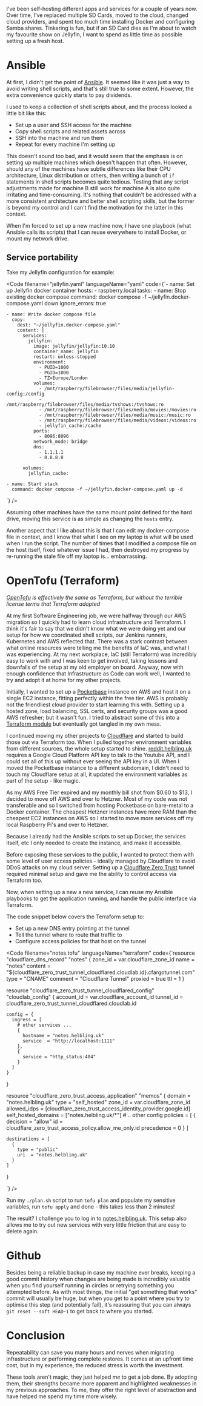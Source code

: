 

I've been self-hosting different apps and services for a couple of years now. Over time, I've replaced multiple SD Cards, moved to the cloud, changed cloud providers, and spent too much time installing Docker and configuring Samba shares. Tinkering is fun, but if an SD Card dies as I'm about to watch my favourite show on Jellyfin, I want to spend as little time as possible setting up a fresh host.

# Ansible

At first, I didn't get the point of <a href="https://docs.ansible.com/ansible/latest/index.html">Ansible</a>. It seemed like it was just a way to avoid writing shell scripts, and that's still true to some extent. However, the extra convenience quickly starts to pay dividends.

I used to keep a collection of shell scripts about, and the process looked a little bit like this:

- Set up a user and SSH access for the machine
- Copy shell scripts and related assets across
- SSH into the machine and run them
- Repeat for every machine I'm setting up

This doesn't sound too bad, and it would seem that the emphasis is on setting up multiple machines which doesn't happen that often. However, should any of the machines have subtle differences like their CPU architecture, Linux distribution or others, then writing a bunch of `if` statements in shell scripts becomes quite tedious. Testing that any script adjustments made for machine B still work for machine A is also quite irritating and time-consuming. It's nothing that couldn't be addressed with a more consistent architecture and better shell scripting skills, but the former is beyond my control and I can't find the motivation for the latter in this context.

When I'm forced to set up a new machine now, I have one playbook (what Ansible calls its scripts) that I can reuse everywhere to install Docker, or mount my network drive.

## Service portability

Take my Jellyfin configuration for example:

<Code filename="jellyfin.yaml" languageName="yaml" code={`- name: Set up Jellyfin docker container
  hosts:
    - raspberry.local
  tasks:
    - name: Stop existing docker compose
      command: docker compose -f ~/jellyfin.docker-compose.yaml down
      ignore_errors: true

    - name: Write docker compose file
      copy:
        dest: "~/jellyfin.docker-compose.yaml"
        content: |
          services:
            jellyfin:
              image: jellyfin/jellyfin:10.10
              container_name: jellyfin
              restart: unless-stopped
              environment:
                - PUID=1000
                - PGID=1000
                - TZ=Europe/London
              volumes:
                - /mnt/raspberry/filebrowser/files/media/jellyfin-config:/config
                - /mnt/raspberry/filebrowser/files/media/tvshows:/tvshows:ro
                - /mnt/raspberry/filebrowser/files/media/movies:/movies:ro
                - /mnt/raspberry/filebrowser/files/media/music:/music:ro
                - /mnt/raspberry/filebrowser/files/media/videos:/videos:ro
                - jellyfin_cache:/cache
              ports:
                - 8096:8096
              network_mode: bridge
              dns:
                - 1.1.1.1
                - 8.8.8.8

          volumes:
            jellyfin_cache:

    - name: Start stack
      command: docker compose -f ~/jellyfin.docker-compose.yaml up -d
`} />

Assuming other machines have the same mount point defined for the hard drive, moving this service is as simple as changing the `hosts` entry.

Another aspect that I like about this is that I can edit my docker-compose file in context, and I know that what I see on my laptop is what will be used when I run the script. The number of times that I modified a compose file on the host itself, fixed whatever issue I had, then destroyed my progress by re-running the stale file off my laptop is... embarrassing.

# OpenTofu (Terraform)

_<a href="https://opentofu.org/blog/opentofu-announces-fork-of-terraform/">OpenTofu</a> is effectively the same as Terraform, but without the terrible license terms that Terraform adopted_

At my first Software Engineering job, we were halfway through our AWS migration so I quickly had to learn cloud infrastructure and Terrraform. I think it's fair to say that we didn't know what we were doing yet and our setup for how we coordinated shell scripts, our Jenkins runners, Kubernetes and AWS reflected that. There was a stark contrast between what online resources were telling me the benefits of IaC was, and what I was experiencing. At my next workplace, IaC (still Terraform) was incredibly easy to work with and I was keen to get involved, taking lessons and downfalls of the setup at my old employer on board. Anyway, now with enough confidence that Infrastructure as Code can work well, I wanted to try and adopt it at home for my other projects.

Initially, I wanted to set up a <a href="https://pocketbase.io/">Pocketbase</a> instance on AWS and host it on a single EC2 instance, fitting perfectly within the free tier. AWS is probably not the friendliest cloud provider to start learning this with. Setting up a hosted zone, load balancing, SSL certs, and security groups was a good AWS refresher; but it wasn't fun. I tried to abstract some of this into a <a href="https://github.com/helblinglilly/aws-pocketbase">Terraform module</a> but eventually got tangled in my own mess.

I continued moving my other projects to <a href="/blog/2023-cloudflare">Cloudflare</a> and started to build those out via Terraform too. When I pulled together environment variables from different sources, the whole setup started to shine. <a href="https://reddit.helbling.uk">reddit.helbling.uk</a> requires a Google Cloud Platform API key to talk to the Youtube API, and I could set all of this up without ever seeing the API key in a UI. When I moved the Pocketbase instance to a different subdomain, I didn't need to touch my Cloudflare setup at all, it updated the environment variables as part of the setup - like magic.

As my AWS Free Tier expired and my monthly bill shot from $0.60 to $13, I decided to move off AWS and over to Hetzner. Most of my code was not transferable and so I switched from hosting Pocketbase on bare-metal to a Docker container. The cheapest Hetzner instances have more RAM than the cheapest EC2 instances on AWS so I started to move more services off my local Raspberry Pi's and over to Hetzner.

Because I already had the Ansible scripts to set up Docker, the services itself, etc I only needed to create the instance, and make it accessible.

Before exposing these services to the public, I wanted to protect them with some level of user access policies - ideally managed by Cloudflare to avoid DDoS attacks on my cloud server. Setting up a <a href="https://developers.cloudflare.com/cloudflare-one/policies/access/app-paths/">Cloudflare Zero Trust</a> tunnel required minimal setup and gave me the ability to control access via Terraform too.

Now, when setting up a new a new service, I can reuse my Ansible playbooks to get the application running, and handle the public interface via Terraform.

The code snippet below covers the Terraform setup to:

- Set up a new DNS entry pointing at the tunnel
- Tell the tunnel where to route that traffic to
- Configure access policies for that host on the tunnel

<Code filename="notes.tofu" languageName="terraform" code={`resource "cloudflare_dns_record" "notes" {
    zone_id = var.cloudflare_zone_id
    name    = "notes"
    content = "$\{cloudflare_zero_trust_tunnel_cloudflared.cloudlab.id\}.cfargotunnel.com"
    type    = "CNAME"
    comment = "Cloudflare Tunnel"
    proxied = true
    ttl     = 1
}

resource "cloudflare_zero_trust_tunnel_cloudflared_config" "cloudlab_config" {
    account_id = var.cloudflare_account_id
    tunnel_id  = cloudflare_zero_trust_tunnel_cloudflared.cloudlab.id

    config = {
      ingress = [
        # other services ...
        {
          hostname = "notes.helbling.uk"
          service  = "http://localhost:1111"
        },
        {
          service = "http_status:404"
        }
      ]
    }
}

resource "cloudflare_zero_trust_access_application" "memos" {
    domain                      = "notes.helbling.uk"
    type                        = "self_hosted"
    zone_id                     = var.cloudflare_zone_id
    allowed_idps                = [cloudflare_zero_trust_access_identity_provider.google.id]
    self_hosted_domains         = ["notes.helbling.uk/*"]
    # .. other config
    policies = [
      {
        decision   = "allow"
        id         = cloudflare_zero_trust_access_policy.allow_me_only.id
        precedence = 0
      }
    ]

    destinations = [
      {
        type = "public"
        uri  = "notes.helbling.uk"
      }
    ]
}

`} />

Run my `./plan.sh` script to run `tofu plan` and populate my sensitive variables, run `tofu apply` and done - this takes less than 2 minutes!

The result? I challenge you to log in to <a href="https://notes.helbling.uk">notes.helbling.uk</a>. This setup also allows me to try out new services with very little friction that are easy to delete again.

# Github

Besides being a reliable backup in case my machine ever breaks, keeping a good commit history when changes are being made is incredibly valuable when you find yourself running in circles or retrying something you attempted before. As with most things, the initial "get something that works" commit will usually be huge, but when you get to a point where you try to optimise this step (and potentially fail), it's reassuring that you can always `git reset --soft HEAD~1` to get back to where you started.


# Conclusion

Repeatability can save you many hours and nerves when migrating infrastructure or performing complete restores. It comes at an upfront time cost, but in my experience, the reduced stress is worth the investment.

These tools aren't magic, they just helped _me_ to get a job done. By adopting them, their strengths became more apparent and highlighted weaknesses in my previous approaches. To me, they offer the right level of abstraction and have helped me spend my time more wisely.

